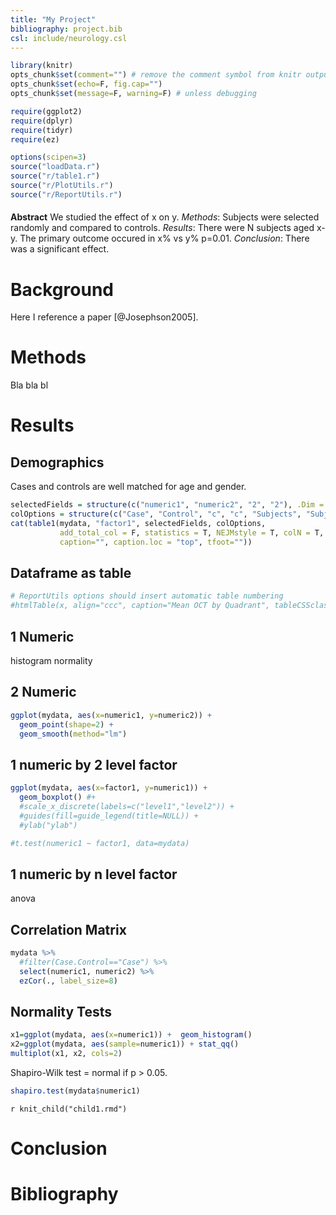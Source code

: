 ```yaml
---
title: "My Project"
bibliography: project.bib
csl: include/neurology.csl
---
```


```r
library(knitr)
opts_chunk$set(comment="") # remove the comment symbol from knitr output
opts_chunk$set(echo=F, fig.cap="")
opts_chunk$set(message=F, warning=F) # unless debugging

require(ggplot2)
require(dplyr)
require(tidyr)
require(ez)

options(scipen=3)
source("loadData.r")
source("r/table1.r")
source("r/PlotUtils.r")
source("r/ReportUtils.r")
```

#### {.abstract}

**Abstract** We studied the effect of x on y. *Methods*: Subjects were selected randomly and compared to controls. *Results*: There were N subjects aged x-y. The primary outcome occured in x% vs y% p=0.01. *Conclusion*: There was a significant effect.

# Background

Here I reference a paper [@Josephson2005].

# Methods

Bla bla bl

# Results

## Demographics

Cases and controls are well matched for age and gender. 

```r
selectedFields = structure(c("numeric1", "numeric2", "2", "2"), .Dim = c(2L, 2L))
colOptions = structure(c("Case", "Control", "c", "c", "Subjects", "Subjects"), .Dim = 2:3)
cat(table1(mydata, "factor1", selectedFields, colOptions, 
           add_total_col = F, statistics = T, NEJMstyle = T, colN = T,
           caption="", caption.loc = "top", tfoot=""))
```

## Dataframe as table

```r
# ReportUtils options should insert automatic table numbering
#htmlTable(x, align="ccc", caption="Mean OCT by Quadrant", tableCSSclass="gmisc_table60")
```

## 1 Numeric

histogram
normality

## 2 Numeric

```r
ggplot(mydata, aes(x=numeric1, y=numeric2)) +
  geom_point(shape=2) +
  geom_smooth(method="lm")
```

## 1 numeric by 2 level factor

```r
ggplot(mydata, aes(x=factor1, y=numeric1)) +
  geom_boxplot() #+
  #scale_x_discrete(labels=c("level1","level2")) +
  #guides(fill=guide_legend(title=NULL)) +
  #ylab("ylab")
```

```r
#t.test(numeric1 ~ factor1, data=mydata)
```

## 1 numeric by n level factor

anova

## Correlation Matrix

```r
mydata %>%
  #filter(Case.Control=="Case") %>%
  select(numeric1, numeric2) %>%
  ezCor(., label_size=8)
```

## Normality Tests

```r
x1=ggplot(mydata, aes(x=numeric1)) +  geom_histogram()
x2=ggplot(mydata, aes(sample=numeric1)) + stat_qq()
multiplot(x1, x2, cols=2)
```

Shapiro-Wilk test = normal if p > 0.05. 

```r
shapiro.test(mydata$numeric1)
```

`r knit_child("child1.rmd")`

# Conclusion

# Bibliography
